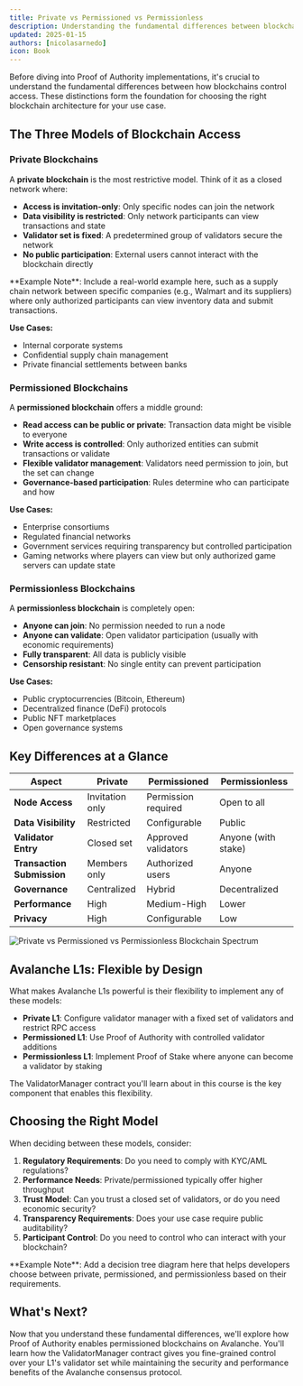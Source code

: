 ```yaml
---
title: Private vs Permissioned vs Permissionless
description: Understanding the fundamental differences between blockchain access control models
updated: 2025-01-15
authors: [nicolasarnedo]
icon: Book
---
```


Before diving into Proof of Authority implementations, it's crucial to understand the fundamental differences between how blockchains control access. These distinctions form the foundation for choosing the right blockchain architecture for your use case.

## The Three Models of Blockchain Access

### Private Blockchains

A **private blockchain** is the most restrictive model. Think of it as a closed network where:

- **Access is invitation-only**: Only specific nodes can join the network
- **Data visibility is restricted**: Only network participants can view transactions and state
- **Validator set is fixed**: A predetermined group of validators secure the network
- **No public participation**: External users cannot interact with the blockchain directly

<Callout type="info">
**Example Note**: Include a real-world example here, such as a supply chain network between specific companies (e.g., Walmart and its suppliers) where only authorized participants can view inventory data and submit transactions.
</Callout>

**Use Cases:**
- Internal corporate systems
- Confidential supply chain management
- Private financial settlements between banks

### Permissioned Blockchains

A **permissioned blockchain** offers a middle ground:

- **Read access can be public or private**: Transaction data might be visible to everyone
- **Write access is controlled**: Only authorized entities can submit transactions or validate
- **Flexible validator management**: Validators need permission to join, but the set can change
- **Governance-based participation**: Rules determine who can participate and how


**Use Cases:**
- Enterprise consortiums
- Regulated financial networks
- Government services requiring transparency but controlled participation
- Gaming networks where players can view but only authorized game servers can update state

### Permissionless Blockchains

A **permissionless blockchain** is completely open:

- **Anyone can join**: No permission needed to run a node
- **Anyone can validate**: Open validator participation (usually with economic requirements)
- **Fully transparent**: All data is publicly visible
- **Censorship resistant**: No single entity can prevent participation

**Use Cases:**
- Public cryptocurrencies (Bitcoin, Ethereum)
- Decentralized finance (DeFi) protocols
- Public NFT marketplaces
- Open governance systems

## Key Differences at a Glance

| Aspect | Private | Permissioned | Permissionless |
|--------|---------|--------------|----------------|
| **Node Access** | Invitation only | Permission required | Open to all |
| **Data Visibility** | Restricted | Configurable | Public |
| **Validator Entry** | Closed set | Approved validators | Anyone (with stake) |
| **Transaction Submission** | Members only | Authorized users | Anyone |
| **Governance** | Centralized | Hybrid | Decentralized |
| **Performance** | High | Medium-High | Lower |
| **Privacy** | High | Configurable | Low |

![Private vs Permissioned vs Permissionless Blockchain Spectrum](/common-images/permissioned-l1s/PrivateVsPermissionedVsPermissionless.png)

## Avalanche L1s: Flexible by Design

What makes Avalanche L1s powerful is their flexibility to implement any of these models:

- **Private L1**: Configure validator manager with a fixed set of validators and restrict RPC access
- **Permissioned L1**: Use Proof of Authority with controlled validator additions
- **Permissionless L1**: Implement Proof of Stake where anyone can become a validator by staking

The ValidatorManager contract you'll learn about in this course is the key component that enables this flexibility.

## Choosing the Right Model

When deciding between these models, consider:

1. **Regulatory Requirements**: Do you need to comply with KYC/AML regulations?
2. **Performance Needs**: Private/permissioned typically offer higher throughput
3. **Trust Model**: Can you trust a closed set of validators, or do you need economic security?
4. **Transparency Requirements**: Does your use case require public auditability?
5. **Participant Control**: Do you need to control who can interact with your blockchain?

<Callout type="warning">
**Example Note**: Add a decision tree diagram here that helps developers choose between private, permissioned, and permissionless based on their requirements.
</Callout>

## What's Next?

Now that you understand these fundamental differences, we'll explore how Proof of Authority enables permissioned blockchains on Avalanche. You'll learn how the ValidatorManager contract gives you fine-grained control over your L1's validator set while maintaining the security and performance benefits of the Avalanche consensus protocol.

<Quiz quizId="999"/>

